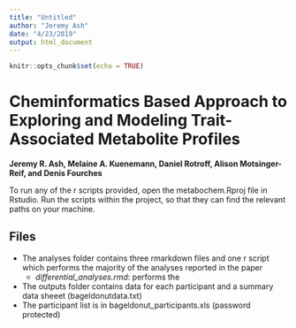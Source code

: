 ```yaml
---
title: "Untitled"
author: "Jeremy Ash"
date: "4/23/2019"
output: html_document
---
```


```r
knitr::opts_chunk$set(echo = TRUE)
```


# Cheminformatics Based Approach to Exploring and Modeling Trait-Associated Metabolite Profiles
**Jeremy R. Ash, Melaine A. Kuenemann, Daniel Rotroff, Alison Motsinger-Reif, and Denis Fourches**

To run any of the r scripts provided, open the metabochem.Rproj file in Rstudio.
Run the scripts within the project, so that they can find the relevant paths on your machine.

Files
-----

* The analyses folder contains three rmarkdown files and one r script which performs the majority of the analyses reported in the paper
	* *differential_analyses.rmd*: performs the  
* The outputs folder contains data for each participant and a summary data sheeet (bageldonutdata.txt)
* The participant list is in bageldonut_participants.xls (password protected)